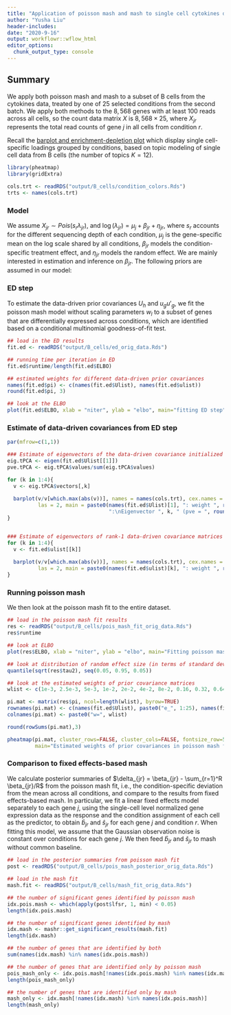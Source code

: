 ```yaml
---
title: "Application of poisson mash and mash to single cell cytokines data (B cells)"
author: "Yusha Liu"
header-includes:
date: "2020-9-16"
output: workflowr::wflow_html
editor_options:
  chunk_output_type: console
---
```


## Summary
We apply both poisson mash and mash to a subset of B cells from the cytokines data, treated by one of 25 selected conditions from the second batch. We apply both methods to the $8,568$ genes with at least $100$ reads across all cells, so the count data matrix $X$ is $8,568 \times 25$, where $X_{jr}$ represents the total read counts of gene $j$ in all cells from condition $r$. 

Recall the [barplot and enrichment-depletion plot](https://github.com/stephenslab/single-cell-cytokines/blob/master/output/results_by_cell_type/B_cells_barplots.pdf) which display single cell-specific loadings grouped by conditions, based on topic modeling of single cell data from B cells (the number of topics $K=12$).
```r
library(pheatmap)
library(gridExtra)

cols.trt <- readRDS("output/B_cells/condition_colors.Rds")
trts <- names(cols.trt)

```



### Model
We assume $X_{jr} \sim Pois(s_r \lambda_{jr})$, and $\log(\lambda_{jr}) = \mu_j + \beta_{jr} + \eta_{jr}$, where $s_r$ accounts for the different sequencing depth of each condition, $\mu_j$ is the gene-specific mean on the log scale shared by all conditions, $\beta_{jr}$ models the condition-specific treatment effect, and $\eta_{jr}$ models the random effect. We are mainly interested in estimation and inference on $\beta_{jr}$. The following priors are assumed in our model:
\begin{align}
& \beta_j  =  \sum_{h, l} \pi_{h, l} \: MVN(0, \: w_l U_h) + \sum_{g, l} \pi_{g, l} \: MVN(0, \: w_l u_g u'_g) \\
\text{where} \quad & \sum_{h, l} \pi_{h, l} + \sum_{g, l} \pi_{g, l} = 1 \\
& \eta_j \sim MVN(0, \: \tau_j^2 I_R). \\
\end{align}



### ED step
To estimate the data-driven prior covariances $U_h$ and $u_g u'_g$, we fit the poisson mash model without scaling parameters $w_l$ to a subset of genes that are differentially expressed across conditions, which are identified based on a conditional multinomial goodness-of-fit test. 
```r
## load in the ED results
fit.ed <- readRDS("output/B_cells/ed_orig_data.Rds")

## running time per iteration in ED
fit.ed$runtime/length(fit.ed$ELBO)

## estimated weights for different data-driven prior covariances
names(fit.ed$pi) <- c(names(fit.ed$Ulist), names(fit.ed$ulist))
round(fit.ed$pi, 3)

## look at the ELBO
plot(fit.ed$ELBO, xlab = "niter", ylab = "elbo", main="fitting ED step")

```



### Estimate of data-driven covariances from ED step
```r
par(mfrow=c(1,1))

### Estimate of eigenvectors of the data-driven covariance initialized by rank-5 PCA
eig.tPCA <- eigen(fit.ed$Ulist[[1]])
pve.tPCA <- eig.tPCA$values/sum(eig.tPCA$values)

for (k in 1:4){
  v <- eig.tPCA$vectors[,k]
  
  barplot(v/v[which.max(abs(v))], names = names(cols.trt), cex.names = 0.4,
          las = 2, main = paste0(names(fit.ed$Ulist)[1], ": weight ", round(fit.ed$pi[1],3), 
                                 ":\nEigenvector ", k, " (pve = ", round(pve.tPCA[k],3), ")"), col = cols.trt)
}


### Estimate of eigenvectors of rank-1 data-driven covariance matrices
for (k in 1:4){
  v <- fit.ed$ulist[[k]]
  
  barplot(v/v[which.max(abs(v))], names = names(cols.trt), cex.names = 0.4,
          las = 2, main = paste0(names(fit.ed$ulist)[k], ": weight ", round(fit.ed$pi[2+k],3)), col = cols.trt)
}

```



### Running poisson mash
We then look at the poisson mash fit to the entire dataset. 
```r
## load in the poisson mash fit results
res <- readRDS("output/B_cells/pois_mash_fit_orig_data.Rds")
res$runtime

## look at ELBO
plot(res$ELBO, xlab = "niter", ylab = "elbo", main="Fitting poisson mash with random effects")

## look at distribution of random effect size (in terms of standard deviation on the log scale)
quantile(sqrt(res$tau2), seq(0.05, 0.95, 0.05))

## look at the estimated weights of prior covariance matrices
wlist <- c(1e-3, 2.5e-3, 5e-3, 1e-2, 2e-2, 4e-2, 8e-2, 0.16, 0.32, 0.64, 1, 2, 4, 8, 16, 25, 36, 50)

pi.mat <- matrix(res$pi, ncol=length(wlist), byrow=TRUE)
rownames(pi.mat) <- c(names(fit.ed$Ulist), paste0("e_", 1:25), names(fit.ed$ulist))
colnames(pi.mat) <- paste0("w=", wlist)

round(rowSums(pi.mat),3)

pheatmap(pi.mat, cluster_rows=FALSE, cluster_cols=FALSE, fontsize_row=5, fontsize_col=6, 
         main="Estimated weights of prior covariances in poisson mash fit")

```



### Comparison to fixed effects-based mash
We calculate posterior summaries of $\delta_{jr} = \beta_{jr} - \sum_{r=1}^R \beta_{jr}/R$ from the poisson mash fit, i.e., the condition-specific deviation from the mean across all conditions, and compare to the results from fixed effects-based mash. In particular, we fit a linear fixed effects model separately to each gene $j$, using the single-cell level normalized gene expression data as the response and the condition assignment of each cell as the predictor, to obtain $\hat{b}_{jr}$ and $\hat{s}_{jr}$ for each gene $j$ and condition $r$. When fitting this model, we assume that the Gaussian observation noise is constant over conditions for each gene $j$. We then feed $\hat{b}_{jr}$ and $\hat{s}_{jr}$ to mash without common baseline. 
```r
## load in the posterior summaries from poisson mash fit
post <- readRDS("output/B_cells/pois_mash_posterior_orig_data.Rds")

## load in the mash fit
mash.fit <- readRDS("output/B_cells/mash_fit_orig_data.Rds")

## the number of significant genes identified by poisson mash 
idx.pois.mash <- which(apply(post$lfsr, 1, min) < 0.05)
length(idx.pois.mash)

## the number of significant genes identified by mash
idx.mash <- mashr::get_significant_results(mash.fit)
length(idx.mash)

## the number of genes that are identified by both 
sum(names(idx.mash) %in% names(idx.pois.mash))

## the number of genes that are identified only by poisson mash 
pois_mash_only <- idx.pois.mash[!names(idx.pois.mash) %in% names(idx.mash)]
length(pois_mash_only)

## the number of genes that are identified only by mash 
mash_only <- idx.mash[!names(idx.mash) %in% names(idx.pois.mash)]
length(mash_only)

```



